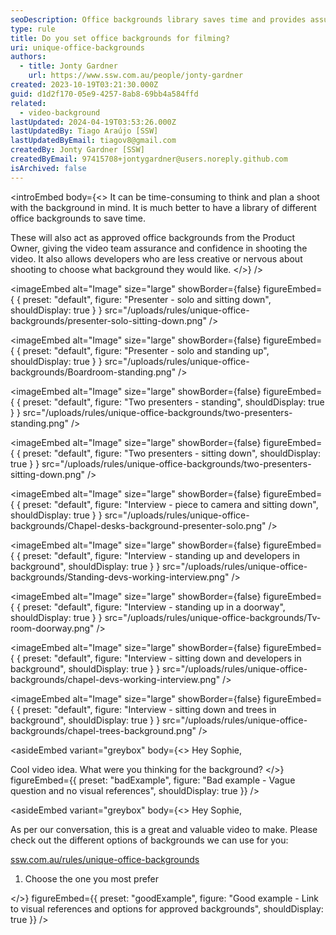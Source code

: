 ```yaml
---
seoDescription: Office backgrounds library saves time and provides assurance for video shoots, featuring various settings and scenarios for presenters, interviews, and developers.
type: rule
title: Do you set office backgrounds for filming?
uri: unique-office-backgrounds
authors:
  - title: Jonty Gardner
    url: https://www.ssw.com.au/people/jonty-gardner
created: 2023-10-19T03:21:30.000Z
guid: d1d2f170-05e9-4257-8ab8-69bb4a584ffd
related:
  - video-background
lastUpdated: 2024-04-19T03:53:26.000Z
lastUpdatedBy: Tiago Araújo [SSW]
lastUpdatedByEmail: tiagov8@gmail.com
createdBy: Jonty Gardner [SSW]
createdByEmail: 97415708+jontygardner@users.noreply.github.com
isArchived: false
---
```


<introEmbed
  body={<>
It can be time-consuming to think and plan a shoot with the background in mind. It is much better to have a library of different office backgrounds to save time.

These will also act as approved office backgrounds from the Product Owner, giving the video team assurance and confidence in shooting the video. It also allows developers who are less creative or nervous about shooting to choose what background they would like.
  </>}
/>

<imageEmbed
  alt="Image"
  size="large"
  showBorder={false}
  figureEmbed={ {
    preset: "default",
    figure: "Presenter - solo and sitting down",
    shouldDisplay: true
  } }
  src="/uploads/rules/unique-office-backgrounds/presenter-solo-sitting-down.png"
/>



<imageEmbed
  alt="Image"
  size="large"
  showBorder={false}
  figureEmbed={ {
    preset: "default",
    figure: "Presenter - solo and standing up",
    shouldDisplay: true
  } }
  src="/uploads/rules/unique-office-backgrounds/Boardroom-standing.png"
/>



<imageEmbed
  alt="Image"
  size="large"
  showBorder={false}
  figureEmbed={ {
    preset: "default",
    figure: "Two presenters - standing",
    shouldDisplay: true
  } }
  src="/uploads/rules/unique-office-backgrounds/two-presenters-standing.png"
/>



<imageEmbed
  alt="Image"
  size="large"
  showBorder={false}
  figureEmbed={ {
    preset: "default",
    figure: "Two presenters - sitting down",
    shouldDisplay: true
  } }
  src="/uploads/rules/unique-office-backgrounds/two-presenters-sitting-down.png"
/>



<imageEmbed
  alt="Image"
  size="large"
  showBorder={false}
  figureEmbed={ {
    preset: "default",
    figure: "Interview - piece to camera and sitting down",
    shouldDisplay: true
  } }
  src="/uploads/rules/unique-office-backgrounds/Chapel-desks-background-presenter-solo.png"
/>



<imageEmbed
  alt="Image"
  size="large"
  showBorder={false}
  figureEmbed={ {
    preset: "default",
    figure: "Interview - standing up and developers in background",
    shouldDisplay: true
  } }
  src="/uploads/rules/unique-office-backgrounds/Standing-devs-working-interview.png"
/>



<imageEmbed
  alt="Image"
  size="large"
  showBorder={false}
  figureEmbed={ {
    preset: "default",
    figure: "Interview - standing up in a doorway",
    shouldDisplay: true
  } }
  src="/uploads/rules/unique-office-backgrounds/Tv-room-doorway.png"
/>



<imageEmbed
  alt="Image"
  size="large"
  showBorder={false}
  figureEmbed={ {
    preset: "default",
    figure: "Interview - sitting down and developers in background",
    shouldDisplay: true
  } }
  src="/uploads/rules/unique-office-backgrounds/chapel-devs-working-interview.png"
/>



<imageEmbed
  alt="Image"
  size="large"
  showBorder={false}
  figureEmbed={ {
    preset: "default",
    figure: "Interview - sitting down and trees in background",
    shouldDisplay: true
  } }
  src="/uploads/rules/unique-office-backgrounds/chapel-trees-background.png"
/>



<asideEmbed
  variant="greybox"
  body={<>
    Hey Sophie,

Cool video idea. What were you thinking for the background?
  </>}
  figureEmbed={{
    preset: "badExample",
    figure: "Bad example - Vague question and no visual references",
    shouldDisplay: true
  }}
/>



<asideEmbed
  variant="greybox"
  body={<>
    Hey Sophie,

As per our conversation, this is a great and valuable video to make. Please check out the different options of backgrounds we can use for you:

[ssw.com.au/rules/unique-office-backgrounds](/unique-office-backgrounds)

1. Choose the one you most prefer

  </>}
  figureEmbed={{
    preset: "goodExample",
    figure: "Good example - Link to visual references and options for approved backgrounds",
    shouldDisplay: true
  }}
/>
